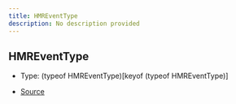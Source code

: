 ```yaml
---
title: HMREventType
description: No description provided
---
```


## HMREventType

- Type: (typeof HMREventType)\[keyof (typeof HMREventType)]

- [Source](https://github.com/underctrl-io/commandkit/blob/141d1404ab18a8e659209a0fab65466bf3b6dd85/packages/commandkit/src/utils/constants.ts#L13)
